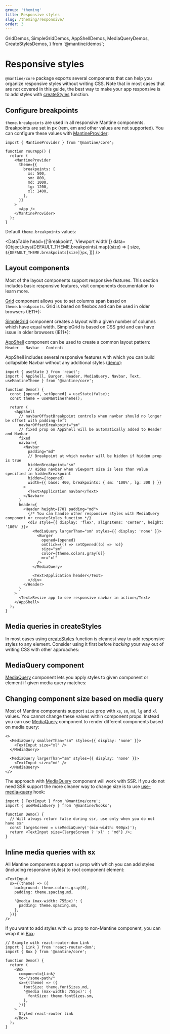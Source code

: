 ```yaml
---
group: 'theming'
title: Responsive styles
slug: /theming/responsive/
order: 3
---
```


  GridDemos,
  SimpleGridDemos,
  AppShellDemos,
  MediaQueryDemos,
  CreateStylesDemos,
} from '@mantine/demos';

# Responsive styles

`@mantine/core` package exports several components that can help you organize responsive styles without writing CSS.
Note that in most cases that are not covered in this guide, the best way to make your app responsive is to
add styles with [createStyles](/theming/create-styles/) function.

## Configure breakpoints

`theme.breakpoints` are used in all responsive Mantine components. Breakpoints are set in px (rem, em and other values are not supported).
You can configure these values with [MantineProvider](/theming/mantine-provider/):

```tsx
import { MantineProvider } from '@mantine/core';

function YourApp() {
  return (
    <MantineProvider
      theme={{
        breakpoints: {
          xs: 500,
          sm: 800,
          md: 1000,
          lg: 1200,
          xl: 1400,
        },
      }}
    >
      <App />
    </MantineProvider>
  );
}
```

Default `theme.breakpoints` values:

<DataTable
  head={['Breakpoint', 'Viewport width']}
  data={Object.keys(DEFAULT_THEME.breakpoints).map((size) => [
    size,
    `${DEFAULT_THEME.breakpoints[size]}px`,
  ])}
/>

## Layout components

Most of the layout components support responsive features. This section includes basic responsive features,
visit components documentation to learn more.

[Grid](/core/grid/) component allows you to set columns span based on `theme.breakpoints`.
Grid is based on flexbox and can be used in older browsers (IE11+):

<Demo data={GridDemos.responsive} />

[SimpleGrid](/core/simple-grid/) component creates a layout with a given number of columns which have equal width.
SimpleGrid is based on CSS grid and can have issue in older browsers (IE11+):

<Demo data={SimpleGridDemos.breakpoints} />

[AppShell](/core/app-shell/) component can be used to create a common layout pattern: `Header – Navbar – Content`:

<Demo data={AppShellDemos.usage} />

AppShell includes several responsive features with which you can build collapsible Navbar without any additional styles ([demo](/app-shell-demo/)):

```tsx
import { useState } from 'react';
import { AppShell, Burger, Header, MediaQuery, Navbar, Text, useMantineTheme } from '@mantine/core';

function Demo() {
  const [opened, setOpened] = useState(false);
  const theme = useMantineTheme();

  return (
    <AppShell
      // navbarOffsetBreakpoint controls when navbar should no longer be offset with padding-left
      navbarOffsetBreakpoint="sm"
      // fixed prop on AppShell will be automatically added to Header and Navbar
      fixed
      navbar={
        <Navbar
          padding="md"
          // Breakpoint at which navbar will be hidden if hidden prop is true
          hiddenBreakpoint="sm"
          // Hides navbar when viewport size is less than value specified in hiddenBreakpoint
          hidden={!opened}
          width={{ base: 400, breakpoints: { sm: '100%', lg: 300 } }}
        >
          <Text>Application navbar</Text>
        </Navbar>
      }
      header={
        <Header height={70} padding="md">
          {/* You can handle other responsive styles with MediaQuery component or createStyles function */}
          <div style={{ display: 'flex', alignItems: 'center', height: '100%' }}>
            <MediaQuery largerThan="sm" styles={{ display: 'none' }}>
              <Burger
                opened={opened}
                onClick={() => setOpened((o) => !o)}
                size="sm"
                color={theme.colors.gray[6]}
                mr="xl"
              />
            </MediaQuery>

            <Text>Application header</Text>
          </div>
        </Header>
      }
    >
      <Text>Resize app to see responsive navbar in action</Text>
    </AppShell>
  );
}
```

## Media queries in createStyles

In most cases using [createStyles](/theming/create-styles/) function is cleanest way to add responsive styles to any element.
Consider using it first before _hacking_ your way out of writing CSS with other approaches:

<Demo data={CreateStylesDemos.createStylesMedia} />

## MediaQuery component

[MediaQuery](/core/media-query/) component lets you apply styles to given component or element if given media query matches:

<Demo data={MediaQueryDemos.query} />

## Changing component size based on media query

Most of Mantine components support `size` prop with `xs`, `sm`, `md`, `lg` and `xl` values.
You cannot change these values within component props. Instead you can use [MediaQuery](/core/media-query/) component
to render different components based on media query:

```tsx
<>
  <MediaQuery smallerThan="sm" styles={{ display: 'none' }}>
    <TextInput size="xl" />
  </MediaQuery>

  <MediaQuery largerThan="sm" styles={{ display: 'none' }}>
    <TextInput size="md" />
  </MediaQuery>
</>
```

The approach with [MediaQuery](/core/media-query/) component will work with SSR. If you do not need SSR support
the more cleaner way to change size is to use [use-media-query](/hooks/use-media-query/) hook:

```tsx
import { TextInput } from '@mantine/core';
import { useMediaQuery } from '@mantine/hooks';

function Demo() {
  // Will always return false during ssr, use only when you do not have ssr
  const largeScreen = useMediaQuery('(min-width: 900px)');
  return <TextInput size={largeScreen ? 'xl' : 'md'} />;
}
```

## Inline media queries with sx

All Mantine components support `sx` prop with which you can add styles (including responsive styles) to root component element:

```tsx
<TextInput
  sx={(theme) => ({
    background: theme.colors.gray[0],
    padding: theme.spacing.md,

    '@media (max-width: 755px)': {
      padding: theme.spacing.sm,
    },
  })}
/>
```

If you want to add styles with `sx` prop to non-Mantine component, you can wrap it in [Box](/core/box/):

```tsx
// Example with react-router-dom Link
import { Link } from 'react-router-dom';
import { Box } from '@mantine/core';

function Demo() {
  return (
    <Box
      component={Link}
      to="/some-path/"
      sx={(theme) => ({
        fontSize: theme.fontSizes.md,
        '@media (max-width: 755px)': {
          fontSize: theme.fontSizes.sm,
        },
      })}
    >
      Styled react-router link
    </Box>
  );
}
```
